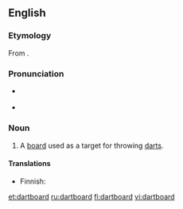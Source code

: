 ==English==

===Etymology===
From {{compound|dart|board}}.

===Pronunciation===
* {{a|UK}} {{IPA|/ˈdɑː(ɹ)tbɔː(ɹ)d/}}
* {{audio|en-us-dartboard.ogg|Audio (US)}}

===Noun===
{{en-noun}}

# A [[board]] used as a target for throwing [[darts]].

====Translations====
{{trans-top|target for darts}}
* Finnish: {{t-|fi|tikkataulu}}
{{trans-mid}}
{{trans-bottom}}

[[et:dartboard]]
[[ru:dartboard]]
[[fi:dartboard]]
[[vi:dartboard]]